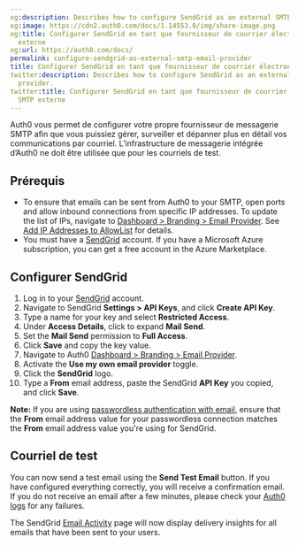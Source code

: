 ```yaml
---
og:description: Describes how to configure SendGrid as an external SMTP email provider.
og:image: https://cdn2.auth0.com/docs/1.14553.0/img/share-image.png
og:title: Configurer SendGrid en tant que fournisseur de courrier électronique SMTP
  externe
og:url: https://auth0.com/docs/
permalink: configure-sendgrid-as-external-smtp-email-provider
title: Configurer SendGrid en tant que fournisseur de courrier électronique SMTP externe
twitter:description: Describes how to configure SendGrid as an external SMTP email
  provider.
twitter:title: Configurer SendGrid en tant que fournisseur de courrier électronique
  SMTP externe
---
```


Auth0 vous permet de configurer votre propre fournisseur de messagerie SMTP afin que vous puissiez gérer, surveiller et dépanner plus en détail vos communications par courriel. L’infrastructure de messagerie intégrée d’Auth0 ne doit être utilisée que pour les courriels de test.

## Prérequis

* To ensure that emails can be sent from Auth0 to your SMTP, open ports and allow inbound connections from specific IP addresses. To update the list of IPs, navigate to [Dashboard > Branding > Email Provider](https://manage.auth0.com/#/branding/email_provider). See [Add IP Addresses to AllowList](/docs/secure/security-guidance/data-security/allowlist) for details.
* You must have a [SendGrid](https://sendgrid.com) account. If you have a Microsoft Azure subscription, you can get a free account in the Azure Marketplace.

## Configurer SendGrid

1. Log in to your [SendGrid](https://sendgrid.com) account.
2. Navigate to SendGrid **Settings > API Keys**, and click **Create API Key**.
3. Type a name for your key and select **Restricted Access**.
4. Under **Access Details**, click to expand **Mail Send**.
5. Set the **Mail Send** permission to **Full Access**.
6. Click **Save** and copy the key value.
7. Navigate to Auth0 [Dashboard > Branding > Email Provider](https://manage.auth0.com/#/branding/email_provider).
8. Activate the **Use my own email provider** toggle.
9. Click the **SendGrid** logo.
10. Type a **From** email address, paste the SendGrid **API Key** you copied, and click **Save**.

**Note:** If you are using [passwordless authentication with email](/docs/authenticate/passwordless#email), ensure that the **From** email address value for your <Tooltip tip="Passwordless: Form of authentication that does not rely on a password as the first factor." cta="View Glossary" href="/docs/glossary?term=passwordless">passwordless</Tooltip> connection matches the **From** email address value you're using for SendGrid.

## Courriel de test

You can now send a test email using the **Send Test Email** button. If you have configured everything correctly, you will receive a confirmation email. If you do not receive an email after a few minutes, please check your [Auth0 logs](https://manage.auth0.com/#/logs) for any failures.

The SendGrid [Email Activity](https://sendgrid.com/logs/index) page will now display delivery insights for all emails that have been sent to your users.
